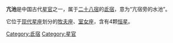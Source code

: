 '''亢池'''是中国古代[[星官|星官]]之一，属于[[二十八宿|二十八宿]]的[[氐宿|氐宿]]，意为“亢宿旁的水池”。

它位于[[星座列表|现代星座]]划分的[[牧夫座|牧夫座]]、[[室女座|室女座]]，含有4颗[[恒星|恒星]]。

[[Category:氐宿|Category:氐宿]]
[[Category:星官|Category:星官]]